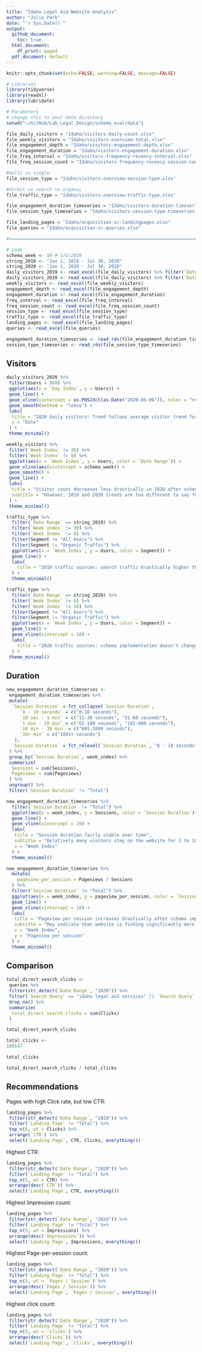 ```yaml
---
title: "Idaho Legal Aid Website Analysis"
author: "Julia Park"
date: "`r Sys.Date()`"
output:
  github_document:
    toc: true
  html_document:
    df_print: paged
  pdf_document: default
---
```


```r
knitr::opts_chunk$set(echo=FALSE, warning=FALSE, message=FALSE)
```

```r
# Libraries
library(tidyverse)
library(readxl)
library(lubridate)

# Parameters
# change this to your data directory
setwd("~/GitHub/Lab_Legal_Design/schema_eval/data")

file_daily_visitors = "Idaho/visitors-daily-count.xlsx"
file_weekly_visitors = "Idaho/visitors-overview-total.xlsx"
file_engagement_depth = "Idaho/visitors-engagement-depth.xlsx"
file_engagement_duration = "Idaho/visitors-engagement-duration.xlsx"
file_freq_interval = "Idaho/visitors-frequency-recency-interval.xlsx"
file_freq_session_count = "Idaho/visitors-frequency-recency-session-count.xlsx"

#multi vs single
file_session_type = "Idaho/visitors-overview-session-type.xlsx" 

#direct vs search vs organic
file_traffic_type = "Idaho/visitors-overview-traffic-type.xlsx"

file_engagement_duration_timeseries = "Idaho/visitors-duration-timeseries.rds"
file_session_type_timeseries = "Idaho/visitors-session-type-timeseries.rds"

file_landing_pages = "Idaho/acquisition-sc-landingpages.xlsx"
file_queries = "Idaho/acquisition-sc-queries.xlsx"

#===============================================================================

# Code
schema_week <- 19 # 5/6/2020
string_2019 <- "Jan 1, 2019 - Jul 30, 2019"
string_2020 <- "Jan 1, 2020 - Jul 30, 2020"
daily_visitors_2019 <- read_excel(file_daily_visitors) %>% filter(`Date Range` == string_2019)
daily_visitors_2020 <- read_excel(file_daily_visitors) %>% filter(`Date Range` == string_2020)
weekly_visitors <- read_excel(file_weekly_visitors)
engagement_depth <- read_excel(file_engagement_depth)
engagement_duration <- read_excel(file_engagement_duration)
freq_interval <- read_excel(file_freq_interval)
freq_session_count <- read_excel(file_freq_session_count)
session_type <- read_excel(file_session_type)
traffic_type <- read_excel(file_traffic_type)
landing_pages <- read_excel(file_landing_pages)
queries <- read_excel(file_queries)

engagement_duration_timeseries <- read_rds(file_engagement_duration_timeseries)
session_type_timeseries <- read_rds(file_session_type_timeseries)
```

## Visitors

```r
daily_visitors_2020 %>% 
 filter(Users < 900) %>% 
 ggplot(aes(x = `Day Index`, y = Users)) +
 geom_line() + 
 geom_vline(xintercept = as.POSIXct(as.Date("2020-05-06")), color = "red") + 
 geom_smooth(method = "loess") +
 labs(
  title = "2020 daily visitors: Trend follows average visitor trend for this year", 
  x = "Date"
 ) + 
 theme_minimal()
```

```r
weekly_visitors %>% 
 filter(`Week Index` != 30) %>% 
 filter(`Week Index` != 0) %>% 
 ggplot(aes(x = `Week Index`, y = Users, color = `Date Range`)) +
 geom_vline(aes(xintercept = schema_week)) +
 geom_smooth() + 
 geom_line() + 
 labs(
  title = "Visitor count decreases less drastically in 2020 after schema implementation", 
  subtitle = "However, 2019 and 2020 trends are too different to say for sure"
 ) + 
 theme_minimal()
```

```r
traffic_type %>% 
  filter(`Date Range` == string_2019) %>% 
  filter(`Week Index` != 30) %>% 
  filter(`Week Index` != 0) %>% 
  filter(Segment != "All Users") %>% 
  filter(Segment != "Organic Traffic") %>% 
  ggplot(aes(x = `Week Index`, y = Users, color = Segment)) +
  geom_line() + 
  labs(
    title = "2019 traffic sources: search traffic drastically higher than direct traffic"
  ) + 
  theme_minimal()
```

```r
traffic_type %>% 
  filter(`Date Range` == string_2020) %>% 
  filter(`Week Index` != 0) %>% 
  filter(`Week Index` != 30) %>% 
  filter(Segment != "All Users") %>% 
  filter(Segment != "Organic Traffic") %>% 
  ggplot(aes(x = `Week Index`, y = Users, color = Segment)) +
  geom_line() + 
  geom_vline(xintercept = 18) +
  labs(
    title = "2020 traffic sources: schema implementation doesn't change traffic source distribution" 
  ) +
 theme_minimal()
```

## Duration

```r
new_engagement_duration_timeseries <-
 engagement_duration_timeseries %>% 
 mutate(
  `Session Duration` = fct_collapse(`Session Duration`, 
     `0 - 10 seconds` = c("0-10 seconds"), 
     `10 sec - 1 min` = c("11-30 seconds", "31-60 seconds"),
     `1 min - 10 min` = c("61-180 seconds", "181-600 seconds"), 
     `10 min - 30 min` = c("601-1800 seconds"), 
     `30+ min` = c("1801+ seconds")
   ), 
  `Session Duration` = fct_relevel(`Session Duration`, "0 - 10 seconds", "10 sec - 1 min", "1 min - 10 min", "10 min - 30 min", "30+ min")
 ) %>% 
 group_by(`Session Duration`, week_index) %>% 
 summarize(
  Sessions = sum(Sessions), 
  Pageviews = sum(Pageviews)
 ) %>% 
 ungroup() %>% 
 filter(`Session Duration` != "Total")

```


```r
new_engagement_duration_timeseries %>% 
  filter(`Session Duration` != "Total") %>% 
  ggplot(aes(x = week_index, y = Sessions, color = `Session Duration`)) + 
  geom_line() + 
  geom_vline(xintercept = 19) + 
  labs(
   title = "Session duration fairly stable over time", 
   subtitle = "Relatively many visitors stay on the website for 1 to 10 minutes",
   x = "Week Index"
  ) +
  theme_minimal() 
```


```r
new_engagement_duration_timeseries %>% 
  mutate(
    pageview_per_session = Pageviews / Sessions
  ) %>% 
  filter(`Session Duration` != "Total") %>% 
  ggplot(aes(x = week_index, y = pageview_per_session, color = `Session Duration`)) + 
  geom_line() + 
  geom_vline(xintercept = 18) + 
  labs(
   title = "Pageview per session increases drastically after schema implementation", 
   subtitle = "May indicate that website is finding significantly more engaged users",
   x = "Week Index", 
   y = "Pageview per session"
  ) +
  theme_minimal()
```

## Comparison

```r
total_direct_search_clicks <- 
 queries %>% 
 filter(str_detect(`Date Range`, "2020")) %>% 
 filter(`Search Query` == "idaho legal aid services" || `Search Query` == "legal aid idaho" || `Search Query` == "idaho legal aid") %>% 
 drop_na() %>% 
 summarize(
  total_direct_search_clicks = sum(Clicks)
 )

total_direct_search_clicks
```

```r
total_clicks <- 
109547

total_clicks
```

```r
total_direct_search_clicks / total_clicks
```

## Recommendations 

Pages with high Click rate, but low CTR: 

```r
landing_pages %>% 
 filter(str_detect(`Date Range`, "2020")) %>% 
 filter(`Landing Page` != "Total") %>% 
 top_n(6, wt = Clicks) %>% 
 arrange(`CTR`) %>% 
 select(`Landing Page`, CTR, Clicks, everything())
```

Highest CTR: 

```r
landing_pages %>% 
 filter(str_detect(`Date Range`, "2020")) %>% 
 filter(`Landing Page` != "Total") %>% 
 top_n(5, wt = CTR) %>% 
 arrange(desc(`CTR`)) %>% 
 select(`Landing Page`, CTR, everything())
```

Highest Impression count: 

```r
landing_pages %>% 
 filter(str_detect(`Date Range`, "2020")) %>% 
 filter(`Landing Page` != "Total") %>% 
 top_n(5, wt = Impressions) %>% 
 arrange(desc(`Impressions`)) %>% 
 select(`Landing Page`, Impressions, everything())
```

Highest Page-per-session count: 

```r
landing_pages %>% 
 filter(str_detect(`Date Range`, "2020")) %>% 
 filter(`Landing Page` != "Total") %>% 
 top_n(5, wt = `Pages / Session`) %>% 
 arrange(desc(`Pages / Session`)) %>% 
 select(`Landing Page`, `Pages / Session`, everything())
```

Highest click count: 

```r
landing_pages %>% 
 filter(str_detect(`Date Range`, "2020")) %>% 
 filter(`Landing Page` != "Total") %>% 
 top_n(5, wt = `Clicks`) %>% 
 arrange(desc(`Clicks`)) %>% 
 select(`Landing Page`, `Clicks`, everything())
```

